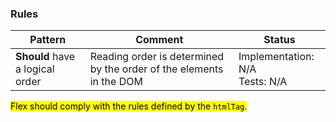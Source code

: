 ### Rules

| Pattern                         | Comment                                                             | Status                              |
| ------------------------------- | ------------------------------------------------------------------- | ----------------------------------- |
| **Should** have a logical order | Reading order is determined by the order of the elements in the DOM | Implementation: N/A<br />Tests: N/A |

<p>
  <mark>
    Flex should comply with the rules defined by the <code>htmlTag</code>.
  </mark>
</p>
